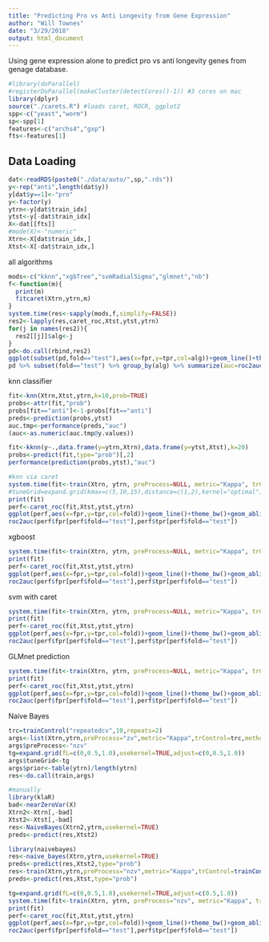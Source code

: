 ```yaml
---
title: "Predicting Pro vs Anti Longevity from Gene Expression"
author: "Will Townes"
date: "3/29/2018"
output: html_document
---
```


Using gene expression alone to predict pro vs anti longevity genes from genage database.

```r
#library(doParallel)
#registerDoParallel(makeCluster(detectCores()-1)) #3 cores on mac
library(dplyr)
source("./carets.R") #loads caret, ROCR, ggplot2
spp<-c("yeast","worm")
sp<-spp[1]
features<-c("archs4","gxp")
fts<-features[1]
```

## Data Loading

```r
dat<-readRDS(paste0("./data/auto/",sp,".rds"))
y<-rep("anti",length(dat$y))
y[dat$y==1]<-"pro"
y<-factor(y)
ytrn<-y[dat$train_idx]
ytst<-y[-dat$train_idx]
X<-dat[[fts]]
#mode(X)<-"numeric"
Xtrn<-X[dat$train_idx,]
Xtst<-X[-dat$train_idx,]
```

all algorithms

```r
mods<-c("kknn","xgbTree","svmRadialSigma","glmnet","nb")
f<-function(m){
  print(m)
  fitcaret(Xtrn,ytrn,m)
}
system.time(res<-sapply(mods,f,simplify=FALSE))
res2<-lapply(res,caret_roc,Xtst,ytst,ytrn)
for(j in names(res2)){
  res2[[j]]$alg<-j
}
pd<-do.call(rbind,res2)
ggplot(subset(pd,fold=="test"),aes(x=fpr,y=tpr,col=alg))+geom_line()+theme_bw()
pd %>% subset(fold=="test") %>% group_by(alg) %>% summarize(auc=roc2auc(fpr,tpr)) %>% arrange(desc(auc))
```

knn classifier

```r
fit<-knn(Xtrn,Xtst,ytrn,k=10,prob=TRUE)
probs<-attr(fit,"prob")
probs[fit=="anti"]<-1-probs[fit=="anti"]
preds<-prediction(probs,ytst)
auc.tmp<-performance(preds,"auc")
(auc<-as.numeric(auc.tmp@y.values))

fit<-kknn(y~.,data.frame(y=ytrn,Xtrn),data.frame(y=ytst,Xtst),k=20)
probs<-predict(fit,type="prob")[,2]
performance(prediction(probs,ytst),"auc")

#knn via caret
system.time(fit<-train(Xtrn, ytrn, preProcess=NULL, metric="Kappa", trControl=trainControl("repeatedcv",5,repeats=2),  method="kknn"))
#tuneGrid=expand.grid(kmax=c(5,10,15),distance=c(1,2),kernel="optimal")
print(fit)
perf<-caret_roc(fit,Xtst,ytst,ytrn)
ggplot(perf,aes(x=fpr,y=tpr,col=fold))+geom_line()+theme_bw()+geom_abline(slope=1,intercept=0,alpha=.5)
roc2auc(perf$fpr[perf$fold=="test"],perf$tpr[perf$fold=="test"])
```

xgboost

```r
system.time(fit<-train(Xtrn, ytrn, preProcess=NULL, metric="Kappa", trControl=trainControl("repeatedcv",5,repeats=2),  method="xgbTree"))
print(fit)
perf<-caret_roc(fit,Xtst,ytst,ytrn)
ggplot(perf,aes(x=fpr,y=tpr,col=fold))+geom_line()+theme_bw()+geom_abline(slope=1,intercept=0,alpha=.5)
roc2auc(perf$fpr[perf$fold=="test"],perf$tpr[perf$fold=="test"])
```

svm with caret
```r
system.time(fit<-train(Xtrn, ytrn, preProcess=NULL, metric="Kappa", trControl=trainControl("repeatedcv",5,repeats=2),  method="svmRadialSigma", prob.model=TRUE))
print(fit)
perf<-caret_roc(fit,Xtst,ytst,ytrn)
ggplot(perf,aes(x=fpr,y=tpr,col=fold))+geom_line()+theme_bw()+geom_abline(slope=1,intercept=0,alpha=.5)
roc2auc(perf$fpr[perf$fold=="test"],perf$tpr[perf$fold=="test"])
```

GLMnet prediction

```r
system.time(fit<-train(Xtrn, ytrn, preProcess=NULL, metric="Kappa", trControl=trainControl("repeatedcv",5,repeats=2),  method="glmnet", family="binomial"))
print(fit)
perf<-caret_roc(fit,Xtst,ytst,ytrn)
ggplot(perf,aes(x=fpr,y=tpr,col=fold))+geom_line()+theme_bw()+geom_abline(slope=1,intercept=0,alpha=.5)
roc2auc(perf$fpr[perf$fold=="test"],perf$tpr[perf$fold=="test"])
```

Naive Bayes

```r
trc=trainControl("repeatedcv",10,repeats=2)
args<-list(Xtrn,ytrn,preProcess="zv",metric="Kappa",trControl=trc,method="nb")
args$preProcess<-"nzv"
tg=expand.grid(fL=c(0,0.5,1.0),usekernel=TRUE,adjust=c(0,0.5,1.0))
args$tuneGrid<-tg
args$prior<-table(ytrn)/length(ytrn)
res<-do.call(train,args)

#manually
library(klaR)
bad<-nearZeroVar(X)
Xtrn2<-Xtrn[,-bad]
Xtst2<-Xtst[,-bad]
res<-NaiveBayes(Xtrn2,ytrn,usekernel=TRUE)
preds<-predict(res,Xtst2)

library(naivebayes)
res<-naive_bayes(Xtrn,ytrn,usekernel=TRUE)
preds<-predict(res,Xtst2,type="prob")
res<-train(Xtrn,ytrn,preProcess="nzv",metric="Kappa",trControl=trainControl("repeatedcv",3,repeats=1),method="naive_bayes",tuneGrid=expand.grid(laplace=c(0.5,1),usekernel=TRUE,adjust=c(0.5,1)))
preds<-predict(res,Xtst,type="prob")
```
```r
tg=expand.grid(fL=c(0,0.5,1.0),usekernel=TRUE,adjust=c(0.5,1.0))
system.time(fit<-train(Xtrn, ytrn, preProcess="nzv", metric="Kappa", trControl=trainControl("repeatedcv",5,repeats=2),  method="nb", tuneGrid=tg, prior=table(ytrn)/length(ytrn)))
print(fit)
perf<-caret_roc(fit,Xtst,ytst,ytrn)
ggplot(perf,aes(x=fpr,y=tpr,col=fold))+geom_line()+theme_bw()+geom_abline(slope=1,intercept=0,alpha=.5)
roc2auc(perf$fpr[perf$fold=="test"],perf$tpr[perf$fold=="test"])
```

